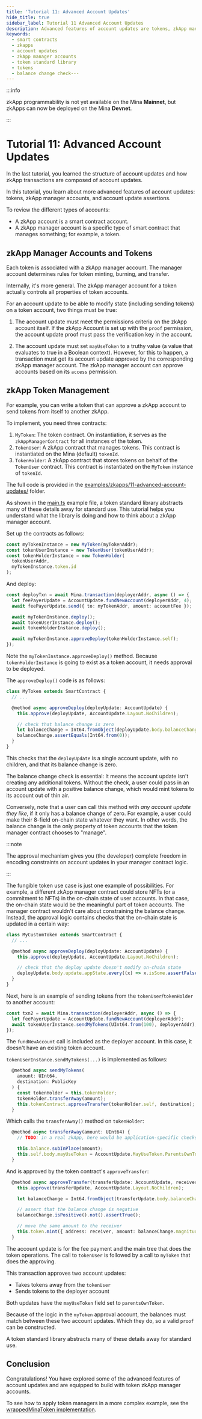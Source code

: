 ```yaml
---
title: 'Tutorial 11: Advanced Account Updates'
hide_title: true
sidebar_label: Tutorial 11 Advanced Account Updates
description: Advanced features of account updates are tokens, zkApp manager accounts, and account update assertions.
keywords:
  - smart contracts
  - zkapps
  - account updates
  - zkApp manager accounts
  - token standard library
  - tokens
  - balance change check---
---
```


:::info

zkApp programmability is not yet available on the Mina **Mainnet**, but zkApps can now be deployed on the Mina **Devnet**.

:::

# Tutorial 11: Advanced Account Updates

In the last tutorial, you learned the structure of account updates and how zkApp transactions are composed of account updates.

In this tutorial, you learn about more advanced features of account updates: tokens, zkApp manager accounts, and account update assertions.

To review the different types of accounts:

- A zkApp account is a smart contract account.
- A zkApp manager account is a specific type of smart contract that manages something; for example, a token.

## zkApp Manager Accounts and Tokens

Each token is associated with a zkApp manager account. The manager account determines rules for token minting, burning, and transfer.

Internally, it's more general. The zkApp manager account for a token actually controls all properties of token accounts.

For an account update to be able to modify state (including sending tokens) on a token account, two things must be true:

1. The account update must meet the permissions criteria on the zkApp account itself.
   If the zkApp Account is set up with the `proof` permission, the account update proof must pass the verification key in the account.

2. The account update must set `mayUseToken` to a truthy value (a value that evaluates to true in a Boolean context).
   However, for this to happen, a transaction must get its account update approved by the corresponding zkApp manager account. The zkApp manager account can approve accounts based on its `access` permission.

## zkApp Token Management

For example, you can write a token that can approve a zkApp account to send tokens from itself to another zkApp.

To implement, you need three contracts:

1. `MyToken`: The token contract. On instantiation, it serves as the `zkAppManagerContract` for all instances of the token.
2. `TokenUser`: A zkApp contract that manages tokens. This contract is instantiated on the Mina (default) `tokenId`.
3. `TokenHolder`: A zkApp contract that stores tokens on behalf of the `TokenUser` contract. This contract is instantiated on the `MyToken` instance of `tokenId`.

The full code is provided in the [examples/zkapps/11-advanced-account-updates/](https://github.com/o1-labs/docs2/tree/main/examples/zkapps/11-advanced-account-updates/) folder.

As shown in the [main.ts](https://github.com/o1-labs/docs2/blob/main/examples/zkapps/11-advanced-account-updates/src/main.ts) example file, a token standard library abstracts many of these details away for standard use. This tutorial helps you understand what the library is doing and how to think about a zkApp manager account.

Set up the contracts as follows:

```ts
const myTokenInstance = new MyToken(myTokenAddr);
const tokenUserInstance = new TokenUser(tokenUserAddr);
const tokenHolderInstance = new TokenHolder(
  tokenUserAddr,
  myTokenInstance.token.id
);
```

And deploy:

```ts
const deployTxn = await Mina.transaction(deployerAddr, async () => {
  let feePayerUpdate = AccountUpdate.fundNewAccount(deployerAddr, 4);
  await feePayerUpdate.send({ to: myTokenAddr, amount: accountFee });

  await myTokenInstance.deploy();
  await tokenUserInstance.deploy();
  await tokenHolderInstance.deploy();

  await myTokenInstance.approveDeploy(tokenHolderInstance.self);
});
```

Note the `myTokenInstance.approveDeploy()` method. Because `tokenHolderInstance` is going to exist as a token account, it needs approval to be deployed.

The `approveDeploy()` code is as follows:

```ts
class MyToken extends SmartContract {
  // ...

  @method async approveDeploy(deployUpdate: AccountUpdate) {
    this.approve(deployUpdate, AccountUpdate.Layout.NoChildren);

    // check that balance change is zero
    let balanceChange = Int64.fromObject(deployUpdate.body.balanceChange);
    balanceChange.assertEquals(Int64.from(0));
  }
}
```

This checks that the `deployUpdate` is a single account update, with no children, and that its balance change is zero.

The balance change check is essential: It means the account update isn't creating any additional tokens. Without the check, a user could pass in an account update with a positive balance change, which would mint tokens to its account out of thin air.

Conversely, note that a user can call this method with _any account update they like_, if it only has a balance change of zero. For example, a user could make their 8-field on-chain state whatever they want. In other words, the balance change is the only property of token accounts that the token manager contract chooses to "manage".

:::note

The approval mechanism gives you (the developer) complete freedom in encoding constraints on account updates in your manager contract logic.

:::

The fungible token use case is just one example of possibilities. For example, a different zkApp manager contract could store NFTs (or a commitment to NFTs) in the on-chain state of user accounts. In that case, the on-chain state would be the meaningful part of token accounts. The manager contract wouldn't care about constraining the balance change. Instead, the approval logic contains checks that the on-chain state is updated in a certain way:

```ts
class MyCustomToken extends SmartContract {
  // ...

  @method async approveDeploy(deployUpdate: AccountUpdate) {
    this.approve(deployUpdate, AccountUpdate.Layout.NoChildren);

    // check that the deploy update doesn't modify on-chain state
    deployUpdate.body.update.appState.every((x) => x.isSome.assertFalse());
  }
}
```

Next, here is an example of sending tokens from the `tokenUser`/`tokenHolder` to another account:

```typescript
const txn2 = await Mina.transaction(deployerAddr, async () => {
  let feePayerUpdate = AccountUpdate.fundNewAccount(deployerAddr);
  await tokenUserInstance.sendMyTokens(UInt64.from(100), deployerAddr);
});
```

The `fundNewAccount` call is included as the deployer account. In this case, it doesn't have an existing token account.

`tokenUserInstance.sendMyTokens(...)` is implemented as follows:

```ts
  @method async sendMyTokens(
    amount: UInt64,
    destination: PublicKey
  ) {
    const tokenHolder = this.tokenHolder;
    tokenHolder.transferAway(amount);
    this.tokenContract.approveTransfer(tokenHolder.self, destination);
  }
```

Which calls the `transferAway()` method on `tokenHolder`:

```ts
  @method async transferAway(amount: UInt64) {
    // TODO: in a real zkApp, here would be application-specific checks for whether we want to allow sending tokens

    this.balance.subInPlace(amount);
    this.self.body.mayUseToken = AccountUpdate.MayUseToken.ParentsOwnToken;
  }
```

And is approved by the token contract's `approveTransfer`:

```ts
  @method async approveTransfer(transferUpdate: AccountUpdate, receiver: PublicKey) {
    this.approve(transferUpdate, AccountUpdate.Layout.NoChildren);

    let balanceChange = Int64.fromObject(transferUpdate.body.balanceChange);

    // assert that the balance change is negative
    balanceChange.isPositive().not().assertTrue();

    // move the same amount to the receiver
    this.token.mint({ address: receiver, amount: balanceChange.magnitude });
  }

```

The account update is for the fee payment and the main tree that does the token operations. The call to `tokenUser` is followed by a call to `myToken` that does the approving.

This transaction approves two account updates:

- Takes tokens away from the `tokenUser`
- Sends tokens to the deployer account

Both updates have the `mayUseToken` field set to `parentsOwnToken`.

Because of the logic in the `myToken` approval account, the balances must match between these two account updates. Which they do, so a valid `proof` can be constructed.

A token standard library abstracts many of these details away for standard use.

## Conclusion

Congratulations! You have explored some of the advanced features of account updates and are equipped to build with token zkApp manager accounts.

To see how to apply token managers in a more complex example, see the [wrappedMinaToken implementation](https://github.com/o1-labs/docs2/tree/main/examples/zkapps/11-advanced-account-updates/src/wrappedMinaMain.ts).
